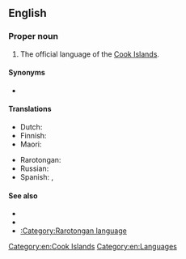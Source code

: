 ==English==

===Proper noun===
{{en-proper noun|head=[[Cook Islands]] [[Maori]]}}

# The official language of the [[Cook Islands]].

====Synonyms====
* {{l|en|Rarotongan}}

====Translations====
{{trans-top|official language of the Cook Islands}}
* Dutch: {{t+|nl|Rarotongaans|n}}
* Finnish: {{t+|fi|rarotonga}}
* Maori: {{t-needed|mi}}
{{trans-mid}}
* Rarotongan: {{t|rar|Māori Kūki 'Āirani}}
* Russian: {{t|ru|кукский}}
* Spanish: {{t|es|maorí de Islas Cook|m}}, {{t|es|rarotongano|m}}
{{trans-bottom}}

====See also====
* {{ethnologue|code=rar}}
* {{pedialite|Cook Islands Maori}}
* [[:Category:Rarotongan language]]

[[Category:en:Cook Islands]]
[[Category:en:Languages]]